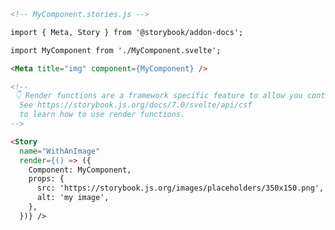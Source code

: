 ```md
<!-- MyComponent.stories.js -->

import { Meta, Story } from '@storybook/addon-docs';

import MyComponent from './MyComponent.svelte';

<Meta title="img" component={MyComponent} />

<!--
 👇 Render functions are a framework specific feature to allow you control on how the component renders.
  See https://storybook.js.org/docs/7.0/svelte/api/csf
  to learn how to use render functions.
-->

<Story 
  name="WithAnImage"
  render={() => ({
    Component: MyComponent,
    props: {
      src: 'https://storybook.js.org/images/placeholders/350x150.png',
      alt: 'my image',
    },
  })} />
```